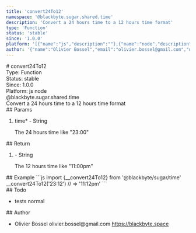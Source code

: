 ```yaml
---
title: 'convert24To12'
namespace: '@blackbyte.sugar.shared.time'
description: 'Convert a 24 hours time to a 12 hours time format'
type: 'Function'
status: 'stable'
since: '1.0.0'
platform: '[{"name":"js","description":""},{"name":"node","description":""}]'
author: '{"name":"Olivier Bossel","email":"olivier.bossel@gmail.com","url":"https://blackbyte.space"}'
---
```


<div class="docmap-mdx">
  # convert24To12
  <div class="_metas">
    <div class="_type">
      <span class="_type-label">Type:</span>
      <span class="_type-value">Function</span>
    </div>
    <div class="_status">
      <span class="_status-label">Status:</span>
      <span class="_status-value -stable">stable</span>
    </div>
    <div class="_since">
      <span class="_since-label">Since:</span>
      <span class="_since-value">1.0.0</span>
    </div>
    <div class="_platform">
      <span class="_platform-label">Platform:</span>
      <span class="_platform-value -js">js</span>
      <span class="_platform-value -node">node</span>
    </div>
  </div>
  <div class="_namespace">@blackbyte.sugar.shared.time</div>
  <div class="_description typo-lead typo-format">
    Convert a 24 hours time to a 12 hours time format
  </div>
  <div class="_params">
    ## Params
    <ol class="_list">
      <li class="_item">
        <span class="_name">
          time<span class="_required">*</span>
        </span>
        <span class="_default">-</span> <span class="_type">String</span>
        <p class="_description">
          The 24 hours time like &quot;23&colon;00&quot;
        </p>
      </li>
    </ol>
  </div>
  <div class="_return">
    ## Return
    <ol class="_list">
      <li class="_item">
        <span class="_default">-</span>
        <span class="_type">String</span>
        <p class="_description">
          The 12 hours time like &quot;11&colon;00pm&quot;
        </p>
      </li>
    </ol>
  </div>
  <div class="_examples">
    ## Example ```js import {__convert24To12} from '@blackbyte/sugar/time'
    __convert24To12('23:12') // => '11:12pm' ```
  </div>
  <div class="_todo">
    ## Todo
    <ul class="_list">
      <li class="_item">
        <span class="_description">tests</span>
        <span class="_priority -normal">normal</span>
      </li>
    </ul>
  </div>
  <div class="_author">
    ## Author
    <ul class="_list">
      <li class="_item">
        <span class="_name">Olivier Bossel</span>
        <span class="_email">olivier.bossel@gmail.com</span>
        <a href="https://blackbyte.space" target="_blank" class="_url">
          https://blackbyte.space
        </a>
      </li>
    </ul>
  </div>
</div>
